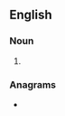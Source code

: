 ==English==

===Noun===
{{head|en|noun plural form}}

# {{plural of|oxyarc|lang=en}}

===Anagrams===
* {{anagrams|en|Sycorax}}